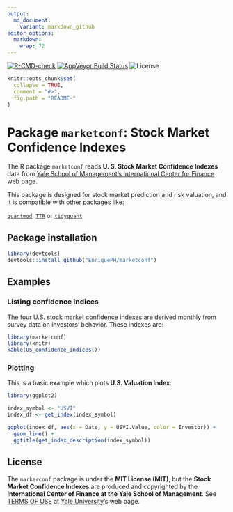 ```yaml
---
output:
  md_document:
    variant: markdown_github
editor_options: 
  markdown: 
    wrap: 72
---
```


<!-- badges: start -->
[![R-CMD-check](https://github.com/EnriquePH/marketconf/actions/workflows/R-CMD-check.yaml/badge.svg)](https://github.com/EnriquePH/marketconf/actions/workflows/R-CMD-check.yaml)
[![AppVeyor Build
Status](https://ci.appveyor.com/api/projects/status/github/EnriquePH/marketconf?branch=master&svg=true)](https://ci.appveyor.com/project/EnriquePH/marketconf)
![License](https://img.shields.io/:license-mit-blue.svg)
<!-- badges: end -->

<!-- README.md is generated from README.Rmd. Please edit that file -->

```r
knitr::opts_chunk$set(
  collapse = TRUE,
  comment = "#>",
  fig.path = "README-"
)
```

# Package `marketconf`: Stock Market Confidence Indexes

The R package `marketconf` reads **U. S. Stock Market Confidence
Indexes** data from [Yale School of Management's International Center
for
Finance](https://som.yale.edu/faculty-research/our-centers-initiatives/international-center-finance/data/stock-market-confidence)
web page.

This package is designed for stock market prediction and risk valuation,
and it is compatible with other packages like:

[`quantmod`](https://cran.r-project.org/web/packages/quantmod/index.html),
[`TTR`](https://cran.r-project.org/web/packages/TTR/index.html) or
[`tidyquant`](https://cran.r-project.org/web/packages/tidyquant/index.html)

## Package installation

```r
library(devtools)
devtools::install_github("EnriquePH/marketconf")
```

## Examples

### Listing confidence indices

The four U.S. stock market confidence indexes are derived monthly from
survey data on investors' behavior. These indexes are:

```r
library(marketconf)
library(knitr)
kable(US_confidence_indices())
```

### Plotting

This is a basic example which plots **U.S. Valuation Index**:

```r
library(ggplot2)

index_symbol <- "USVI"
index_df <- get_index(index_symbol)

ggplot(index_df, aes(x = Date, y = USVI.Value, color = Investor)) +
  geom_line() +
  ggtitle(get_index_description(index_symbol))
```

## License

The `markerconf` package is under the **MIT License (MIT)**, but the
**Stock Market Confidence Indexes** are produced and copyrighted by the
**International Center of Finance at the Yale School of Management**.
See [TERMS OF
USE](https://som.yale.edu/faculty-research/centers-initiatives/international-center-for-finance/data/stock-market-confidence-indices/stock-market-confidence-indices)
at [Yale University](https://som.yale.edu/)'s web page.
